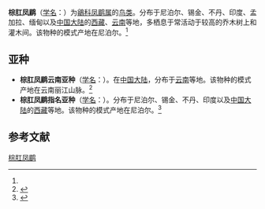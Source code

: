 {{Speciesbox
| name = 棕肛凤鹛
| status = LC | status_system = iucn3.1
| image = Rufous-vented Yuhina Fambong Lho Wildlife Sanctuary Sikkim 28.03.2014.jpg
| genus = Yuhina
| species = occipitalis
| authority = (Hodgson)<ref name='id3570'>{{cite web| url =http://www.bioinfo.cn/db05/BjdwSpecies.php?action=view&id=3570| title =棕肛凤鹛| work =《中国动物物种编目数据库》| publisher =中国科学院微生物研究所| author =中国科学院动物研究所| accessdate =2009-04-04| deadurl =yes| archiveurl =https://web.archive.org/web/20160305024519/http://www.bioinfo.cn/db05/BjdwSpecies.php?action=view&id=3570| archivedate =2016-03-05}}</ref>
}}

'''棕肛凤鹛'''（[[学名|学名]]：{{lang|la|''Yuhina occipitalis''}}）为[[鶲科|鶲科]][[凤鹛属|凤鹛属]]的[[鸟类|鸟类]]。分布于尼泊尔、锡金、不丹、印度、孟加拉、缅甸以及[[中国大陆|中国大陆]]的[[西藏|西藏]]、[[云南|云南]]等地，多栖息于常活动于较高的乔木树上和灌木间。该物种的模式产地在尼泊尔。<ref name='id3570'/>

==亚种==
*'''棕肛凤鹛云南亚种'''（[[学名|学名]]：{{lang|la|''Yuhina occipitalis obscurior''}}）。在[[中国大陆|中国大陆]]，分布于[[云南|云南]]等地。该物种的模式产地在云南丽江山脉。<ref name='id3571'>{{cite web| url =http://www.bioinfo.cn/db05/BjdwSpecies.php?action=view&id=3571| title =棕肛凤鹛云南亚种| work =《中国动物物种编目数据库》| publisher =中国科学院微生物研究所| author =中国科学院动物研究所| accessdate =2009-04-04| deadurl =yes| archiveurl =https://web.archive.org/web/20160305090036/http://www.bioinfo.cn/db05/BjdwSpecies.php?action=view&id=3571| archivedate =2016-03-05}}</ref>
*'''棕肛凤鹛指名亚种'''（[[学名|学名]]：{{lang|la|''Yuhina occipitalis occipitalis''}}）。分布于尼泊尔、锡金、不丹、印度以及[[中国大陆|中国大陆]]的[[西藏|西藏]]等地。该物种的模式产地在尼泊尔。<ref name='id3572'>{{cite web| url =http://www.bioinfo.cn/db05/BjdwSpecies.php?action=view&id=3572| title =棕肛凤鹛指名亚种| work =《中国动物物种编目数据库》| publisher =中国科学院微生物研究所| author =中国科学院动物研究所| accessdate =2009-04-04| deadurl =yes| archiveurl =https://web.archive.org/web/20160305020736/http://www.bioinfo.cn/db05/BjdwSpecies.php?action=view&id=3572| archivedate =2016-03-05}}</ref>

== 参考文献 ==
{{reflist}}
{{Taxonbar|from=Q1038041}}

[[Category:凤鹛属|棕肛凤鹛]]


{{雀形目小作品}}